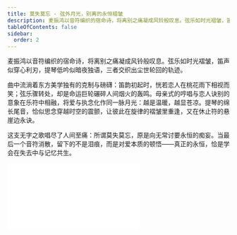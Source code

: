 ```yaml
---
title: 莫失莫忘 - 弦外月光，别离的永恒褶皱
description: 麦振鸿以音符编织的宿命诗，将离别之痛凝成风铃般叹息。弦乐如时光褶皱，笛声似穿心利刃，提琴低吟似暗夜独语，三者交织出尘世轮回的轨迹。
tableOfContents: false
sidebar:
  order: 2
---
```


麦振鸿以音符编织的宿命诗，将离别之痛凝成风铃般叹息。弦乐如时光褶皱，笛声似穿心利刃，提琴低吟似暗夜独语，三者交织出尘世轮回的轨迹。

曲中流淌着东方美学独有的克制与磅礴：笛韵初起时，恍若恋人在桃花雨下相视而笑；弦乐骤转处，却是命运巨轮碾碎人间烟火的轰鸣。母亲式的哼唱与恋人诀别的意象在乐符中相融，将爱与执念化作同一脉月光：越是温暖，越显苍凉。提琴的绵长尾音，恰似思念穿越时空的震颤，让彼此在旋律的褶皱里重逢，又在休止符的悬崖边永诀。

这支无字之歌唱尽了人间至痛：所谓莫失莫忘，原是向无常讨要永恒的痴妄。当最后一个音符消散，留下的不是泪痕，而是对爱本质的顿悟——真正的永恒，恰是学会在失去中与记忆共生。

<iframe class="bili-video" src="//player.bilibili.com/player.html?isOutside=true&aid=114279919391488&bvid=BV11WZZYRE9y&cid=29234891996&p=1" scrolling="no" border="0" frameborder="no" framespacing="0" allowfullscreen="true"></iframe>